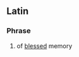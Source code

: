 ==Latin==

===Phrase===
{{infl|la|Phrasebook|head=[[beatae]] [[memoriae]]}}

# of [[blessed]] memory